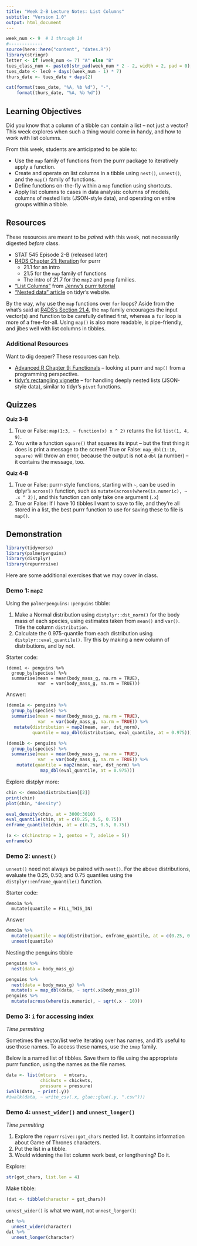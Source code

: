 ```yaml
---
title: "Week 2-B Lecture Notes: List Columns"
subtitle: "Version 1.0"
output: html_document
---
```


```r
week_num <- 9  # 1 through 14
#-------------
source(here::here("content", "dates.R"))
library(stringr)
letter <- if (week_num <= 7) "A" else "B"
tues_class_num <- paste0(str_pad(week_num * 2 - 2, width = 2, pad = 0), letter)
tues_date <- lec0 + days((week_num - 1) * 7)
thurs_date <- tues_date + days(2)
```


```r
cat(format(tues_date, "%A, %b %d"), "-", 
    format(thurs_date, "%A, %b %d"))
```

## Learning Objectives

Did you know that a column of a tibble can contain a list -- not just a vector? This week explores when such a thing would come in handy, and how to work with list columns. 

From this week, students are anticipated to be able to:

- Use the `map` family of functions from the purrr package to iteratively apply a function.
- Create and operate on list columns in a tibble using `nest()`, `unnest()`, and the `map()` family of functions.
- Define functions on-the-fly within a `map` function using shortcuts.
- Apply list columns to cases in data analysis: columns of models, columns of nested lists (JSON-style data), and operating on entire groups within a tibble. 

## Resources

These resources are meant to be _paired_ with this week, not necessarily digested _before_ class.

- STAT 545 Episode 2-B (released later)
- [R4DS Chapter 21: Iteration](https://r4ds.had.co.nz/iteration.html) for purrr
    - 21.1 for an intro
    - 21.5 for the `map` family of functions
    - The intro of 21.7 for the `map2` and `pmap` families.
- ["List Columns"](https://jennybc.github.io/purrr-tutorial/ls13_list-columns.html) from [Jenny's purrr tutorial](https://jennybc.github.io/purrr-tutorial/index.html)
- ["Nested data" article](https://tidyr.tidyverse.org/articles/nest.html) on tidyr's website.

By the way, why use the `map` functions over `for` loops? Aside from the what's said at [R4DS's Section 21.4](https://r4ds.had.co.nz/iteration.html#for-loops-vs.-functionals), the `map` family encourages the input vector(s) and function to be carefully defined first, whereas a `for` loop is more of a free-for-all. Using `map()` is also more readable, is pipe-friendly, and jibes well with list columns in tibbles. 

### Additional Resources

Want to dig deeper? These resources can help.

- [Advanced R Chapter 9: Functionals](https://adv-r.hadley.nz/functionals.html) -- looking at purrr and `map()` from a programming perspective. 
- [tidyr's rectangling vignette](https://tidyr.tidyverse.org/articles/rectangle.html) -- for handling deeply nested lists (JSON-style data), similar to tidyr's `pivot` functions. 

## Quizzes

**Quiz 3-B**

1. True or False: `map(1:3, ~ function(x) x ^ 2)` returns the list `list(1, 4, 9)`.
2. You write a function `square()` that squares its input -- but the first thing it does is print a message to the screen! True or False: `map_dbl(1:10, square)` will throw an error, because the output is not a `dbl` (a number) -- it contains the message, too.

**Quiz 4-B**

1. True or False: purrr-style functions, starting with `~`, can be used in dplyr's `across()` function, such as `mutate(across(where(is.numeric), ~ .x ^ 2))`, and this function can only take one argument (`.x`)
2. True or False: If I have 10 tibbles I want to save to file, and they're all stored in a list, the best purrr function to use for saving these to file is `map()`.


## Demonstration

```r
library(tidyverse)
library(palmerpenguins)
library(distplyr)
library(repurrrsive)
```


Here are some additional exercises that we may cover in class.

### Demo 1: `map2`

Using the `palmerpenguins::penguins` tibble: 

1. Make a Normal distribution using `distplyr::dst_norm()` for the body mass of each species, using estimates taken from `mean()` and `var()`. Title the column `distribution`.
2. Calculate the 0.975-quantile from each distribution using `distplyr::eval_quantile()`. Try this by making a new column of distributions, and by not.

Starter code:

```
(demo1 <- penguins %>% 
  group_by(species) %>% 
  summarise(mean = mean(body_mass_g, na.rm = TRUE),
            var  = var(body_mass_g, na.rm = TRUE)))
```

Answer:

```r
(demo1a <- penguins %>% 
  group_by(species) %>% 
  summarise(mean = mean(body_mass_g, na.rm = TRUE),
            var  = var(body_mass_g, na.rm = TRUE)) %>% 
   mutate(distribution = map2(mean, var, dst_norm),
          quantile = map_dbl(distribution, eval_quantile, at = 0.975)))

(demo1b <- penguins %>% 
  group_by(species) %>% 
  summarise(mean = mean(body_mass_g, na.rm = TRUE),
            var  = var(body_mass_g, na.rm = TRUE)) %>% 
    mutate(quantile = map2(mean, var, dst_norm) %>% 
             map_dbl(eval_quantile, at = 0.975)))
```

Explore distplyr more:

```r
chin <- demo1a$distribution[[2]]
print(chin)
plot(chin, "density")

eval_density(chin, at = 3000:3010)
eval_quantile(chin, at = c(0.25, 0.5, 0.75))
enframe_quantile(chin, at = c(0.25, 0.5, 0.75))

(x <- c(chinstrap = 3, gentoo = 7, adelie = 5))
enframe(x)
```


### Demo 2: `unnest()`

`unnest()` need not always be paired with `nest()`. For the above distributions, evaluate the 0.25, 0.50, and 0.75 quantiles using the `distplyr::enframe_quantile()` function.

Starter code:

```
demo1a %>% 
  mutate(quantile = FILL_THIS_IN)
```

Answer

```r
demo1a %>% 
  mutate(quantile = map(distribution, enframe_quantile, at = c(0.25, 0.5, 0.75))) %>% 
  unnest(quantile)
```

Nesting the penguins tibble

```r
penguins %>% 
  nest(data = body_mass_g)
```

```r
penguins %>% 
  nest(data = body_mass_g) %>% 
  mutate(s = map_dbl(data, ~ sqrt(.x$body_mass_g)))
penguins %>% 
  mutate(across(where(is.numeric), ~ sqrt(.x - 10)))
```



### Demo 3: `i` for accessing index

*Time permitting*

Sometimes the vector/list we're iterating over has names, and it's useful to use those names. To access these names, use the `imap` family.

Below is a named list of tibbles. Save them to file using the appropriate purrr function, using the names as the file names.

```r
data <- list(mtcars   = mtcars, 
             chickwts = chickwts, 
             pressure = pressure)
iwalk(data, ~ print(.y))
#iwalk(data, ~ write_csv(.x, glue::glue(.y, ".csv")))
```

### Demo 4: `unnest_wider()` and `unnest_longer()`

*Time permitting*

1. Explore the `repurrrsive::got_chars` nested list. It contains information about Game of Thrones characters.
2. Put the list in a tibble.
3. Would widening the list column work best, or lengthening? Do it.

Explore:

```r
str(got_chars, list.len = 4)
```
Make tibble:

```r
(dat <- tibble(character = got_chars))
```

`unnest_wider()` is what we want, not `unnest_longer()`:

```r
dat %>% 
  unnest_wider(character)
dat %>% 
  unnest_longer(character)
```

